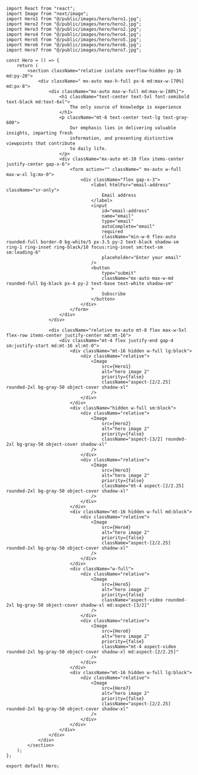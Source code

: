 ```tsx
import React from "react";
import Image from "next/image";
import Hero1 from "@/public/images/hero/hero1.jpg";
import Hero2 from "@/public/images/hero/hero2.jpg";
import Hero3 from "@/public/images/hero/hero2.jpg";
import Hero4 from "@/public/images/hero/hero4.jpg";
import Hero5 from "@/public/images/hero/hero5.jpg";
import Hero6 from "@/public/images/hero/hero6.jpg";
import Hero7 from "@/public/images/hero/hero7.jpg";

const Hero = () => {
    return (
        <section className="relative isolate overflow-hidden py-16 md:py-20">
            <div className=" mx-auto max-h-full px-6 md:max-w-[70%] md:px-8">
                <div className="mx-auto max-w-full md:max-w-[80%]">
                    <h1 className="text-center text-5xl font-semibold text-black md:text-6xl">
                        The only source of knowledge is experience
                    </h1>
                    <p className="mt-6 text-center text-lg text-gray-600">
                        Our emphasis lies in delivering valuable insights, imparting fresh
                        information, and presenting distinctive viewpoints that contribute
                        to daily life.
                    </p>
                    <div className="mx-auto mt-10 flex items-center justify-center gap-x-6">
                        <form action="" className=" mx-auto w-full max-w-xl lg:mx-0">
                            <div className="flex gap-x-3">
                                <label htmlFor="email-address" className="sr-only">
                                    Email address
                                </label>
                                <input
                                    id="email-address"
                                    name="email"
                                    type="email"
                                    autoComplete="email"
                                    required
                                    className="min-w-0 flex-auto rounded-full border-0 bg-white/5 px-3.5 py-2 text-black shadow-sm ring-1 ring-inset ring-black/10 focus:ring-inset sm:text-sm sm:leading-6"
                                    placeholder="Enter your email"
                                />
                                <button
                                    type="submit"
                                    className="mx-auto max-w-md rounded-full bg-black px-4 py-2 text-base text-white shadow-sm"
                                >
                                    Subscribe
                                </button>
                            </div>
                        </form>
                    </div>
                </div>

                <div className="relative mx-auto mt-8 flex max-w-5xl flex-row items-center justify-center md:mt-16">
                    <div className="mt-4 flex justify-end gap-4 sm:justify-start md:mt-16 xl:mt-0">
                        <div className="mt-16 hidden w-full lg:block">
                            <div className="relative">
                                <Image
                                    src={Hero1}
                                    alt="hero image 2"
                                    priority={false}
                                    className="aspect-[2/2.25] rounded-2xl bg-gray-50 object-cover shadow-xl"
                                />
                            </div>
                        </div>
                        <div className="hidden w-full sm:block">
                            <div className="relative">
                                <Image
                                    src={Hero2}
                                    alt="hero image 2"
                                    priority={false}
                                    className="aspect-[3/2] rounded-2xl bg-gray-50 object-cover shadow-xl"
                                />
                            </div>
                            <div className="relative">
                                <Image
                                    src={Hero3}
                                    alt="hero image 2"
                                    priority={false}
                                    className="mt-4 aspect-[2/2.25] rounded-2xl bg-gray-50 object-cover shadow-xl"
                                />
                            </div>
                        </div>
                        <div className="mt-16 hidden w-full md:block">
                            <div className="relative">
                                <Image
                                    src={Hero4}
                                    alt="hero image 2"
                                    priority={false}
                                    className="aspect-[2/2.25] rounded-2xl bg-gray-50 object-cover shadow-xl"
                                />
                            </div>
                        </div>
                        <div className="w-full">
                            <div className="relative">
                                <Image
                                    src={Hero5}
                                    alt="hero image 2"
                                    priority={false}
                                    className="aspect-video rounded-2xl bg-gray-50 object-cover shadow-xl md:aspect-[3/2]"
                                />
                            </div>
                            <div className="relative">
                                <Image
                                    src={Hero6}
                                    alt="hero image 2"
                                    priority={false}
                                    className="mt-4 aspect-video rounded-2xl bg-gray-50 object-cover shadow-xl md:aspect-[2/2.25]"
                                />
                            </div>
                        </div>
                        <div className="mt-16 hidden w-full lg:block">
                            <div className="relative">
                                <Image
                                    src={Hero7}
                                    alt="hero image 2"
                                    priority={false}
                                    className="aspect-[2/2.25] rounded-2xl bg-gray-50 object-cover shadow-xl"
                                />
                            </div>
                        </div>
                    </div>
                </div>
            </div>
        </section>
    );
};

export default Hero;
```